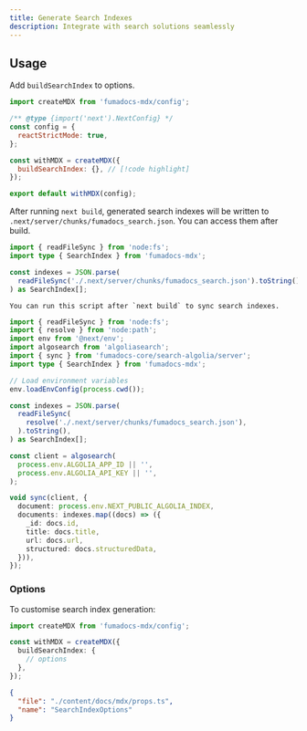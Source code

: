 ```yaml
---
title: Generate Search Indexes
description: Integrate with search solutions seamlessly
---
```


## Usage

Add `buildSearchIndex` to options.

```js
import createMDX from 'fumadocs-mdx/config';

/** @type {import('next').NextConfig} */
const config = {
  reactStrictMode: true,
};

const withMDX = createMDX({
  buildSearchIndex: {}, // [!code highlight]
});

export default withMDX(config);
```

After running `next build`, generated search indexes will be written to `.next/server/chunks/fumadocs_search.json`.
You can access them after build.

```ts title="update-index.mts"
import { readFileSync } from 'node:fs';
import type { SearchIndex } from 'fumadocs-mdx';

const indexes = JSON.parse(
  readFileSync('./.next/server/chunks/fumadocs_search.json').toString(),
) as SearchIndex[];
```

<Accordions>

<Accordion title='Full example of integrating with Algolia Search'>

    You can run this script after `next build` to sync search indexes.

```ts title='update-index.mts'
import { readFileSync } from 'node:fs';
import { resolve } from 'node:path';
import env from '@next/env';
import algosearch from 'algoliasearch';
import { sync } from 'fumadocs-core/search-algolia/server';
import type { SearchIndex } from 'fumadocs-mdx';

// Load environment variables
env.loadEnvConfig(process.cwd());

const indexes = JSON.parse(
  readFileSync(
    resolve('./.next/server/chunks/fumadocs_search.json'),
  ).toString(),
) as SearchIndex[];

const client = algosearch(
  process.env.ALGOLIA_APP_ID || '',
  process.env.ALGOLIA_API_KEY || '',
);

void sync(client, {
  document: process.env.NEXT_PUBLIC_ALGOLIA_INDEX,
  documents: indexes.map((docs) => ({
    _id: docs.id,
    title: docs.title,
    url: docs.url,
    structured: docs.structuredData,
  })),
});
```

</Accordion>
</Accordions>

### Options

To customise search index generation:

```ts
import createMDX from 'fumadocs-mdx/config';

const withMDX = createMDX({
  buildSearchIndex: {
    // options
  },
});
```

```json doc-gen:typescript
{
  "file": "./content/docs/mdx/props.ts",
  "name": "SearchIndexOptions"
}
```
